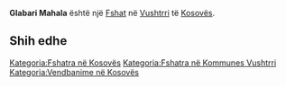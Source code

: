 {{Fshat në Kosovës
 | Emri                = Glabari Mahala
| srp_N_name = Glabari Mahala
| srp_N_FULL_NAME_RO = Glabari Mahala
| srp_N_FULL_NAME_ND_RO = Glabari Mahala
| srp_N_SORT_NAME_RG = GLABARIMAHALA
| srp_N_FULL_NAME_RG = Glabari Mahala
| srp_N_FULL_NAME_ND_RG = Glabari Mahala

 | Emri (Rasa dhanore) = 
 | Figura              = 
 | Shteti              = Kosovo
 | Komuna              = Vushtrri
 | Kodi postar         = 
 | Sipërfaqja          = 

 | Popullsia           = 

 | Regj. i popullsisë  = 
 | Dend. e popullsisë  = 
 | Faqja zyrtare       = 
 <!--- Koordinatat ----> 
 | Gjerësia            = 42.78872
 | Gjatësia            = 21.079091
 | Lartësia            = 
}}
'''Glabari Mahala''' është një [[Fshat]] në [[Vushtrri]] të [[Kosovës]].

<!-- == Gjeografia == -->
<!-- == Historia == -->
<!-- == Demografia == -->
== Shih edhe ==
{{Komuna Vushtrri}}
{{Kosovo-Administrata-Cung}}

[[Kategoria:Fshatra në Kosovës]]
[[Kategoria:Fshatra në Kommunes Vushtrri]]
[[Kategoria:Vendbanime në Kosovës]]
